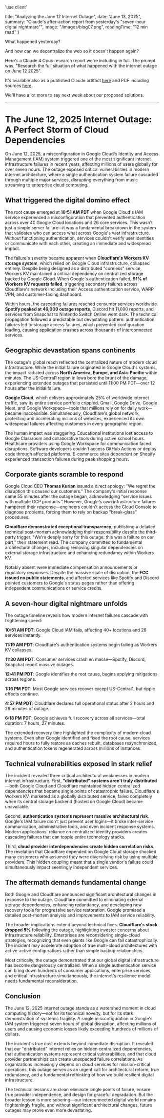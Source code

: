 'use client'

  title: "Analyzing the June 12 Internet Outage",
  date: "June 13, 2025",
  summary: "Claude's after-action report from yesterday's \"seven-hour digital nightmare\"",
  image: "/images/blog07.png",
  readingTime: "12 min read"
}

What happened yesterday?

And how can we decentralize the web so it doesn't happen again?

Here's a Claude 4 Opus research report we're including in full. The prompt was, "Research the full situation of what happened with the internet outage on June 12 2025".

It's available also as a published Claude artifact [here](https://claude.ai/public/artifacts/36d412a4-8ddb-4b59-9e38-69fbd1866ab6) and PDF including sources [here](/public/files/june12outagereport.pdf).

We'll have a lot more to say next week about our proposed solutions.

---

# The June 12, 2025 Internet Outage: A Perfect Storm of Cloud Dependencies

On June 12, 2025, a misconfiguration in Google Cloud's Identity and Access Management (IAM) system triggered one of the most significant internet infrastructure failures in recent years, affecting millions of users globally for over seven hours. The outage exposed critical vulnerabilities in modern internet architecture, where a single authentication system failure cascaded through multiple major services, disrupting everything from music streaming to enterprise cloud computing.

## What triggered the digital domino effect

The root cause emerged at **10:51 AM PDT** when Google Cloud's IAM service experienced a misconfiguration that prevented authentication across over 40 Google Cloud locations and 26 core services. This wasn't just a simple server failure—it was a fundamental breakdown in the system that validates who can access what across Google's vast infrastructure. Without functioning authentication, services couldn't verify user identities or communicate with each other, creating an immediate and widespread impact.

The failure's severity became apparent when **Cloudflare's Workers KV storage system**, which relied on Google Cloud infrastructure, collapsed entirely. Despite being designed as a distributed "coreless" service, Workers KV maintained a critical dependency on centralized storage backed by Google Cloud. When Google's authentication failed, **91% of Workers KV requests failed**, triggering secondary failures across Cloudflare's network including their Access authentication service, WARP VPN, and customer-facing dashboard.

Within hours, the cascading failures reached consumer services worldwide. **Spotify peaked at 46,000 outage reports**, Discord hit 11,000 reports, and services from Snapchat to Nintendo Switch Online went dark. The technical propagation followed a predictable but devastating pattern: authentication failures led to storage access failures, which prevented configuration loading, causing application crashes across thousands of interconnected services.

## Geographic devastation spans continents

The outage's global reach reflected the centralized nature of modern cloud infrastructure. While the initial failure originated in Google Cloud's systems, the impact radiated across **North America, Europe, and Asia-Pacific** within minutes. The US-Central1 region in Iowa bore the brunt of the damage, experiencing extended outages that persisted until 11:00 PM PDT—over 12 hours after the initial failure.

**Google Cloud**, which delivers approximately 25% of worldwide internet traffic, saw its entire service portfolio crippled. Gmail, Google Drive, Google Meet, and Google Workspace—tools that millions rely on for daily work—became inaccessible. Simultaneously, Cloudflare's global network, protecting and accelerating millions of websites, experienced its own widespread failures affecting customers in every geographic region.

The human impact was staggering. Educational institutions lost access to Google Classroom and collaborative tools during active school hours. Healthcare providers using Google Workspace for communication faced disruptions. Software developers couldn't access GitHub Actions or deploy code through affected platforms. E-commerce sites dependent on Shopify experienced transaction failures during peak shopping hours.

## Corporate giants scramble to respond

Google Cloud CEO **Thomas Kurian** issued a direct apology: "We regret the disruption this caused our customers." The company's initial response came 55 minutes after the outage began, acknowledging "service issues with multiple GCP products." However, Google's own infrastructure failures hampered their response—engineers couldn't access the Cloud Console to diagnose problems, forcing them to rely on backup "break-glass" procedures.

**Cloudflare demonstrated exceptional transparency**, publishing a detailed technical post-mortem acknowledging their responsibility despite the third-party trigger. "We're deeply sorry for this outage: this was a failure on our part," their statement read. The company committed to fundamental architectural changes, including removing singular dependencies on external storage infrastructure and enhancing redundancy within Workers KV.

Notably absent were immediate compensation announcements or regulatory responses. Despite the massive scale of disruption, the **FCC issued no public statements**, and affected services like Spotify and Discord pointed customers to Google's status pages rather than offering independent communications or service credits.

## A seven-hour digital nightmare unfolds

The outage timeline reveals how modern internet failures cascade with frightening speed:

**10:51 AM PDT**: Google Cloud IAM fails, affecting 40+ locations and 26 services instantly.

**11:19 AM PDT**: Cloudflare's authentication systems begin failing as Workers KV collapses.

**11:30 AM PDT**: Consumer services crash en masse—Spotify, Discord, Snapchat report massive outages.

**12:41 PM PDT**: Google identifies the root cause, begins applying mitigations across regions.

**1:16 PM PDT**: Most Google services recover except US-Central1, but ripple effects continue.

**4:57 PM PDT**: Cloudflare declares full operational status after 2 hours and 28 minutes of outage.

**6:18 PM PDT**: Google achieves full recovery across all services—total duration: 7 hours, 27 minutes.

The extended recovery time highlighted the complexity of modern cloud systems. Even after Google identified and fixed the root cause, services required hours to fully restore as caches rebuilt, databases resynchronized, and authentication tokens regenerated across millions of instances.

## Technical vulnerabilities exposed in stark relief

The incident revealed three critical architectural weaknesses in modern internet infrastructure. First, **"distributed" systems aren't truly distributed**—both Google Cloud and Cloudflare maintained hidden centralized dependencies that became single points of catastrophic failure. Cloudflare's Workers KV, marketed as a globally distributed service, failed completely when its central storage backend (hosted on Google Cloud) became unavailable.

Second, **authentication systems represent massive architectural risk**. Google's IAM failure didn't just prevent user logins—it broke inter-service communication, administrative tools, and even incident response systems. Modern applications' reliance on centralized identity providers creates cascading failures that can topple entire technology stacks.

Third, **cloud provider interdependencies create hidden correlation risks**. The revelation that Cloudflare depended on Google Cloud storage shocked many customers who assumed they were diversifying risk by using multiple providers. This hidden coupling meant that a single vendor's failure could simultaneously impact seemingly independent services.

## The aftermath demands fundamental change

Both Google and Cloudflare announced significant architectural changes in response to the outage. Cloudflare committed to eliminating external storage dependencies, enhancing redundancy, and developing new recovery tools for progressive service restoration. Google promised a detailed post-mortem analysis and improvements to IAM service reliability.

The broader implications extend beyond technical fixes. **Cloudflare's stock dropped 5%** following the outage, highlighting investor concerns about infrastructure reliability. Enterprises are reconsidering single-cloud strategies, recognizing that even giants like Google can fail catastrophically. The incident may accelerate adoption of true multi-cloud architectures with active-active configurations rather than simple backup relationships.

Most critically, the outage demonstrated that our global digital infrastructure has become dangerously centralized. When a single authentication service can bring down hundreds of consumer applications, enterprise services, and critical infrastructure simultaneously, the internet's resilience model needs fundamental reconsideration.

## Conclusion

The June 12, 2025 internet outage stands as a watershed moment in cloud computing history—not for its technical novelty, but for its stark demonstration of systemic fragility. A single misconfiguration in Google's IAM system triggered seven hours of global disruption, affecting millions of users and causing economic losses likely exceeding hundreds of millions of dollars.

The incident's true cost extends beyond immediate disruption. It revealed that our "distributed" internet relies on hidden centralized dependencies, that authentication systems represent critical vulnerabilities, and that cloud provider partnerships can create unexpected failure correlations. As organizations increasingly depend on cloud services for mission-critical operations, this outage serves as an urgent call for architectural reform, true redundancy, and a fundamental rethinking of how we build resilient digital infrastructure.

The technical lessons are clear: eliminate single points of failure, ensure true provider independence, and design for graceful degradation. But the broader lesson is more sobering—our interconnected digital world remains frighteningly fragile, and without significant architectural changes, future outages may prove even more devastating.